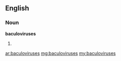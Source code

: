 ==English==

===Noun===
'''baculoviruses'''

# {{plural of|baculovirus}}

[[ar:baculoviruses]]
[[mg:baculoviruses]]
[[my:baculoviruses]]